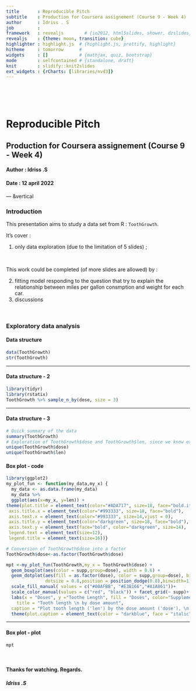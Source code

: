 ```yaml
---
title       : Reproducible Pitch
subtitle    : Production for Coursera assignement (Course 9 - Week 4)
author      : Idriss . S
job         : 
framework   : revealjs        # {io2012, html5slides, shower, dzslides, ...}
revealjs    : {theme: moon, transition: cube}
highlighter : highlight.js  # {highlight.js, prettify, highlight}
hitheme     : tomorrow      # 
widgets     : []            # {mathjax, quiz, bootstrap}
mode        : selfcontained # {standalone, draft}
knit        : slidify::knit2slides
ext_widgets : {rCharts: [libraries/nvd3]}
---
```



</br></br></br>

# Reproducible Pitch
## Production for Coursera assignement (Course 9 - Week 4)
#### Author : Idriss .S
#### Date : 12 april 2022

--- &vertical

### Introduction

This presentation aims to study a data set from R : `ToothGrowth`.

It's cover :

1. only data exploration (due to the limitation of 5 slides) ;

</br>

This work could be completed (of more slides are allowed) by :

2. fitting model responding to the question that try to explain the relationship 
between miles per gallon consmption and weight for each car.
3. discussions

</br>

### Exploratory data analysis

#### Data structure

```r
data(ToothGrowth)
str(ToothGrowth)
```

***

#### Data structure - 2
```r
library(tidyr)
library(rstatix)
ToothGrowth %>% sample_n_by(dose, size = 3)
```

***
#### Data structure - 3
```r
# Quick summary of the data
summary(ToothGrowth)
# Exploration of ToothGrowth$dose and ToothGrowth$len, since we know exactly what ToothGrowth$supp contains
unique(ToothGrowth$dose)
unique(ToothGrowth$len)
```

#### Box plot - code


```r
library(ggplot2)
my_plot_fun <- function(my_data,my_x) {
  my_data <- as.data.frame(my_data)
  my_data %>%
  ggplot(aes(x=my_x, y=len)) +
theme(plot.title = element_text(color="#ADA717", size=18, face="bold.italic",hjust=0.5),
 axis.title.x = element_text(color="#993333", size=18, face="bold"),
 axis.text.x = element_text(color="#993333", size=14,vjust = 0),
 axis.title.y = element_text(color="darkgreen", size=18, face="bold"),
 axis.text.y = element_text(face="bold", color="darkgreen", size=14),
 legend.text = element_text(size=12),
 legend.title = element_text(size=16))}

# Conversion of ToothGrowth$dose into a factor
ToothGrowth$dose<-as.factor(ToothGrowth$dose)

mpt <-my_plot_fun(ToothGrowth,my_x = ToothGrowth$dose) + 
  geom_boxplot(aes(color = supp,group=dose), width = 0.6) +
  geom_dotplot(aes(fill = as.factor(dose), color = supp,group=dose), binaxis='y', stackdir='center', 
               dotsize = 0.8,position = position_dodge(0.8),binwidth=1)+
  scale_fill_manual( values = c("#00AFBB", "#E3B166","#A1A861"))+
  scale_color_manual(values = c("red", "black")) + facet_grid(~ supp)+
  labs(x = "Doses", y ="Toothe Length", fill = "Doses", color="Supplement delivery",
    title = "Tooth length \n by dose amount",
  caption = "Plot tooth length ('len') by the dose amount ('dose'), \n grouped by supplement delivery method ('supp')") +
  theme(plot.caption = element_text(color = "darkblue", face = "italic", size = 12))
```

***
#### Box plot - plot

```r
mpt
```

</br>

#### Thanks for watching. Regards.
##### Idriss .S

